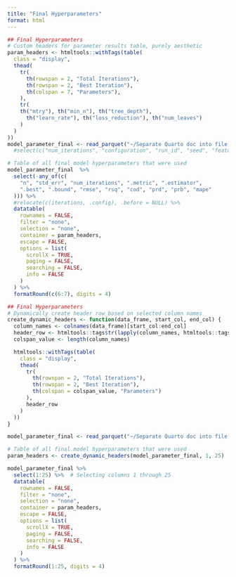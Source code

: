 ```yaml
---
title: "Final Hyperparameters"
format: html
---
```


```r
## Final Hyperparameters
# Custom headers for parameter results table, purely aesthetic
param_headers <- htmltools::withTags(table(
  class = "display", 
  thead(
    tr(
      th(rowspan = 2, "Total Iterations"),
      th(rowspan = 2, "Best Iteration"),
      th(colspan = 7, "Parameters"),
    ),
    tr(
    th("mtry"), th("min_n"), th("tree_depth"),
      th("learn_rate"), th("loss_reduction"), th("num_leaves")
    )
  )
))
model_parameter_final <- read_parquet("~/Separate Quarto doc into file per topic #74/reports/Separate Quarto doc into file per topic #74/output/parameter_final/model_parameter_final.parquet") 
  #select(c("num_iterations", "configuration", "run_id", "seed", "feature_fraction"))

# Table of all final model hyperparameters that were used
model_parameter_final  %>%
  select(-any_of(c(
    "n", "std_err", "num_iterations", ".metric", ".estimator",
    ".best", ".bound", "rmse", "rsq", "cod", "prd", "prb", "mape"
  ))) %>%
  #relocate(c(iterations, .config), .before = NULL) %>%
  datatable(
    rownames = FALSE,
    filter = "none",
    selection = "none",
    container = param_headers,
    escape = FALSE,
    options = list(
      scrollX = TRUE,
      paging = FALSE,
      searching = FALSE,
      info = FALSE
    )
  ) %>%
  formatRound(c(6:7), digits = 4)
```


```r
## Final Hyperparameters
# Dynamically create header row based on selected column names
create_dynamic_headers <- function(data_frame, start_col, end_col) {
  column_names <- colnames(data_frame)[start_col:end_col]
  header_row <- htmltools::tags$tr(lapply(column_names, htmltools::tags$th))
  colspan_value <- length(column_names)

  htmltools::withTags(table(
    class = "display",
    thead(
      tr(
        th(rowspan = 2, "Total Iterations"),
        th(rowspan = 2, "Best Iteration"),
        th(colspan = colspan_value, "Parameters")
      ),
      header_row
    )
  ))
}

model_parameter_final <- read_parquet("~/Separate Quarto doc into file per topic #74/reports/Separate Quarto doc into file per topic #74/output/parameter_final/model_parameter_final.parquet")

# Table of all final model hyperparameters that were used
param_headers <- create_dynamic_headers(model_parameter_final, 1, 25)

model_parameter_final %>%
  select(1:25) %>%  # Selecting columns 1 through 25
  datatable(
    rownames = FALSE,
    filter = "none",
    selection = "none",
    container = param_headers,
    escape = FALSE,
    options = list(
      scrollX = TRUE,
      paging = FALSE,
      searching = FALSE,
      info = FALSE
    )
  ) %>%
  formatRound(1:25, digits = 4)


```

